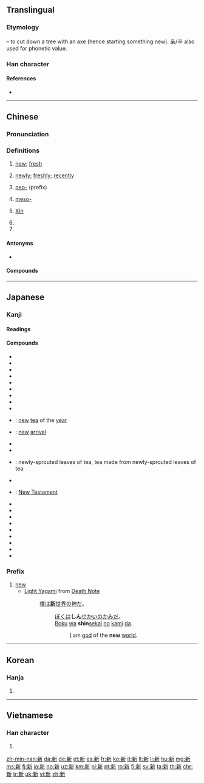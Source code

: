 ==Translingual==
{{stroke order|strokes=13}}

===Etymology===
{{Han compound|alt1=亲|辛|t1=hazelnut tree|斤|t2=axe|ls=ic}} – to cut down a tree with an axe (hence starting something new). 亲/辛 also used for phonetic value.<!-- Is this right? Is the liushu ic or psc? -->

===Han character===
{{Han char|rn=69|rad=斤|as=09|sn=13|four=02921|canj=YDHML|ids=⿰亲斤}}

====References====
* {{Han ref|kx=0480.100|dkj=13572|dj=0839.100|hdz=32026.210|uh=65B0|ud=26032|bh=B773|bd=46963}}

----

==Chinese==
{{zh-forms}}

===Pronunciation===
{{zh-pron
|m=xīn
|c=san1
|h=pfs=sîn
|mn=sin
|w=1xin
|mc=y
|oc=y
|ma=zh-xīn.ogg
|cat=a,adv,pref,pn
}}

===Definitions===
{{zh-hanzi}}

# [[new]]; [[fresh]]
#: {{zh-usex|你 的 '''新''' 電腦 運行 得 好 嗎？|Does your '''new''' computer run well?}}
#: {{zh-usex|'''新''' 鮭魚 二月 前 不 上市 , 對 嗎？|'''Fresh''' salmon doesn't come in before February, does it?}}
# [[newly]]; [[freshly]]; [[recently]]
#: {{zh-usex|我 正在 找 一 個 新 建成 的 超市。|I'm looking for the newly built supermarket}}
# [[neo-]] (prefix)
#: {{zh-usex|新 納粹|Neo-nazi}}
# {{label|zh|chemistry}} [[meso-]]
# {{surname|lang=zh}} [[Xin]]
# {{non-gloss definition|abbreviation for [[Xinjiang]] ({{zh-l|新疆}})}}
# {{non-gloss definition|abbreviation for [[Singapore]] ({{zh-l|新加坡}})}}

====Antonyms====
* {{zh-l|舊|jiù|old, former}}

====Compounds====
{{der5
|{{zh-l|新編/新编}}
|{{zh-l|新兵}}
|{{zh-l|新茶}}
|{{zh-l|新潮}}
|{{zh-l|新陳代謝/新陈代谢}}
|{{zh-l|新讎舊恨/新仇旧恨}}
|{{zh-l|新創/新创}}
|{{zh-l|新春}}
|{{zh-l|新詞/新词}}
|{{zh-l|新簇簇}}
|{{zh-l|新簇簇的}}
|{{zh-l|新村}}
|{{zh-l|新房}}
|{{zh-l|新風/新风}}
|{{zh-l|新婦/新妇}}
|{{zh-l|新姑爺/新姑爷}}
|{{zh-l|新寡}}
|{{zh-l|新官上任三把火}}
|{{zh-l|新貴/新贵}}
|{{zh-l|新花樣/新花样}}
|{{zh-l|新花樣兒/新花样儿}}
|{{zh-l|新歡/新欢}}
|{{zh-l|新婚}}
|{{zh-l|新貨/新货}}
|{{zh-l|新紀錄/新纪录}}
|{{zh-l|新紀元/新纪元}}
|{{zh-l|新加坡}}
|{{zh-l|新家娘}}
|{{zh-l|新交}}
|{{zh-l|新教}}
|{{zh-l|新近}}
|{{zh-l|新進/新进}}
|{{zh-l|新舊/新旧}}
|{{zh-l|新居}}
|{{zh-l|新來乍到/新来乍到}}
|{{zh-l|新郎}}
|{{zh-l|新曆/新历}}
|{{zh-l|新綠/新绿}}
|{{zh-l|新貌}}
|{{zh-l|新苗}}
|{{zh-l|新民主主義革命/新民主主义革命}}
|{{zh-l|新名詞/新名词}}
|{{zh-l|新名詞兒/新名词儿}}
|{{zh-l|新茗}}
|{{zh-l|新能源}}
|{{zh-l|新年}}
|{{zh-l|新娘}}
|{{zh-l|新派}}
|{{zh-l|新派兒/新派儿}}
|{{zh-l|新篇章}}
|{{zh-l|新瓶裝舊酒/新瓶装旧酒}}
|{{zh-l|新奇}}
|{{zh-l|新氣象/新气象}}
|{{zh-l|新巧}}
|{{zh-l|新秋}}
|{{zh-l|新區/新区}}
|{{zh-l|新人}}
|{{zh-l|新任}}
|{{zh-l|新生}}
|{{zh-l|新生代}}
|{{zh-l|新詩/新诗}}
|{{zh-l|新石器時代/新石器时代}}
|{{zh-l|新式}}
|{{zh-l|新手}}
|{{zh-l|新手兒/新手儿}}
|{{zh-l|新書/新书}}
|{{zh-l|新文化運動/新文化运动}}
|{{zh-l|新聞/新闻}}
|{{zh-l|新聞發布會/新闻发布会}}
|{{zh-l|新聞公報/新闻公报}}
|{{zh-l|新西蘭/新西兰}}
|{{zh-l|新西伯利亞/新西伯利亚}}
|{{zh-l|新媳婦兒/新媳妇儿}}
|{{zh-l|新禧}}
|{{zh-l|新鮮/新鲜}}
|{{zh-l|新興/新兴}}
|{{zh-l|新星}}
|{{zh-l|新型}}
|{{zh-l|新秀}}
|{{zh-l|新藥/新药}}
|{{zh-l|新義/新义}}
|{{zh-l|新異/新异}}
|{{zh-l|新穎/新颖}}
|{{zh-l|新雨}}
|{{zh-l|新約/新约}}
|{{zh-l|新月}}
|{{zh-l|新月形面包}}
|{{zh-l|新嶄嶄/新崭崭}}
|{{zh-l|新嶄嶄的/新崭崭的}}
|{{zh-l|新張/新张}}
|{{zh-l|新知}}
|{{zh-l|新址}}
|{{zh-l|新著}}
|{{zh-l|新粧/新妆}}
|{{zh-l|新裝/新装}}
|{{zh-l|新作}}
|{{zh-l|新疆}}
}}

----

==Japanese==

===Kanji===
{{ja-kanji|grade=2|rs=斤09}}

====Readings====
{{ja-readings
|goon=[[しん]] (shin)
|kanon=[[しん]] (shin)
|kun=[[あたらしい]] ([[新しい]], atarashii), [[あらた]] ([[新た]], arata), [[にい]] (nii)}}

====Compounds====
{{der-top|Compounds}}
* {{ja-r|新幹線|しんかんせん}}
* {{ja-r|新規|しんき}}
* {{ja-r|新教|しんきょう}}
* {{ja-r|新月|しんげつ}}
* {{ja-r|新語|しんご}}
* {{ja-r|新興|しんこう}}
* {{ja-r|新種|しんしゅ}}
* {{ja-r|新酒|しんしゅ}}
* {{ja-r|新生|しんせい}}
* {{ja-r|新茶|しんちゃ}}: [[new]] [[tea]] of the [[year]]
* {{ja-r|新着|しんちゃく}}: [[new]] [[arrival]]
* {{ja-r|新品|しんぴん}}
* {{ja-r|新聞|しんぶん}}
* {{ja-r|新茗|しんめい}}: newly-sprouted leaves of tea, tea made from newly-sprouted leaves of tea
{{der-mid}}
* {{ja-r|新薬|しんやく}}
* {{ja-r|新約聖書|^しんやくせいしょ}}: [[New Testament]]
* {{ja-r|新暦|しんれき}}
* {{ja-r|新入り|しんいり}}
* {{ja-r|新型|しんがた}}
* {{ja-r|新手|あらて}}
* {{ja-r|新人|しんじん}}
* {{ja-r|新風|しんぷう}}
* {{ja-r|新星|しんせい}}
* {{ja-r|一新|いっしん}}
* {{ja-r|新宿|^しんじゅく}}
{{der-bottom}}

===Prefix===
{{ja-pos|prefix|しん}}

# [[new]]
#* [[w:Light Yagami|Light Yagami]] from [[w:Death Note|Death Note]]
#*: [[僕]]は[[新世界|'''新'''世界]]の[[神]][[だ]]。
#*:: [[ぼく]]は'''しん'''[[せかい]]の[[かみ]]だ。
#*:: [[boku|Boku]] [[ha#Japanese|wa]] '''shin'''[[sekai]] [[no#Japanese|no]] [[kami#Japanese|kami]] [[da]].
#*::: [[I]] am [[god]] of the '''new''' [[world]].

----

==Korean==

===Hanja===
{{ko-hanja|hangeul=신|eumhun=|mr=sin|y=sin}}

# {{defn|lang=ko|sort=斤09}}

----

==Vietnamese==

===Han character===
{{vi-hantu|[[tân]], [[tâng]], [[huy]]|rs=斤09}}

# {{defn|lang=vi|sort=斤09}}

[[zh-min-nan:新]]
[[da:新]]
[[de:新]]
[[et:新]]
[[es:新]]
[[fr:新]]
[[ko:新]]
[[it:新]]
[[lt:新]]
[[li:新]]
[[hu:新]]
[[mg:新]]
[[ms:新]]
[[fj:新]]
[[ja:新]]
[[no:新]]
[[uz:新]]
[[km:新]]
[[pl:新]]
[[pt:新]]
[[ro:新]]
[[fi:新]]
[[sv:新]]
[[ta:新]]
[[th:新]]
[[chr:新]]
[[tr:新]]
[[uk:新]]
[[vi:新]]
[[zh:新]]